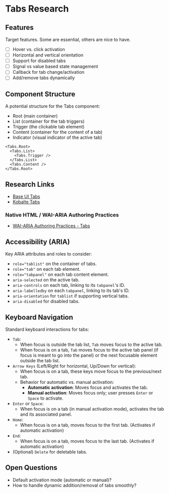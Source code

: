 # Tabs Research



## Features
Target features. Some are essential, others are nice to have.
- [ ] Hover vs. click activation
- [ ] Horizontal and vertical orientation
- [ ] Support for disabled tabs
- [ ] Signal vs value based state management
- [ ] Callback for tab change/activation
- [ ] Add/remove tabs dynamically

## Component Structure
A potential structure for the Tabs component:

- Root (main container)
- List (container for the tab triggers)
- Trigger (the clickable tab element)
- Content (container for the content of a tab)
- Indicator (visual indicator of the active tab)

```tsx
<Tabs.Root>
  <Tabs.List>
    <Tabs.Trigger />
  </Tabs.List>
  <Tabs.Content />
</Tabs.Root>
```

## Research Links

- [Base UI Tabs](https://base-ui.com/react/components/tabs)
- [Kobalte Tabs](https://kobalte.dev/docs/core/components/tabs)


### Native HTML / WAI-ARIA Authoring Practices
- [WAI-ARIA Authoring Practices - Tabs](https://www.w3.org/WAI/ARIA/apg/patterns/tabpanel/)

## Accessibility (ARIA)
Key ARIA attributes and roles to consider:
- `role="tablist"` on the container of tabs.
- `role="tab"` on each tab element.
- `role="tabpanel"` on each tab content element.
- `aria-selected` on the active tab.
- `aria-controls` on each tab, linking to its `tabpanel`'s ID.
- `aria-labelledby` on each `tabpanel`, linking to its tab's ID.
- `aria-orientation` for `tablist` if supporting vertical tabs.
- `aria-disabled` for disabled tabs.

## Keyboard Navigation
Standard keyboard interactions for tabs:
- `Tab`:
    - When focus is outside the tab list, `Tab` moves focus to the active tab.
    - When focus is on a tab, `Tab` moves focus to the active tab panel (if focus is meant to go into the panel) or the next focusable element outside the tab list.
- `Arrow Keys` (Left/Right for horizontal, Up/Down for vertical):
    - When focus is on a tab, these keys move focus to the previous/next tab.
    - Behavior for automatic vs. manual activation:
        - **Automatic activation**: Moves focus and activates the tab.
        - **Manual activation**: Moves focus only; user presses `Enter` or `Space` to activate.
- `Enter` or `Space`:
    - When focus is on a tab (in manual activation mode), activates the tab and its associated panel.
- `Home`:
    - When focus is on a tab, moves focus to the first tab. (Activates if automatic activation)
- `End`:
    - When focus is on a tab, moves focus to the last tab. (Activates if automatic activation)
- (Optional) `Delete` for deletable tabs.

## Open Questions
- Default activation mode (automatic or manual)?
- How to handle dynamic addition/removal of tabs smoothly?